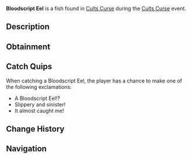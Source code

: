 {{FishInfobox
|image          = Bloodscript Eel.png
|rarity         = Limited
|event          = Cults Curse
|sea            = First Sea
|location       = [[Cults Curse]]
|sublocation    = 
|sources        = Fishing Rod
|radar_location = 
|prog_speed     = -70
|xp             = 2400
|weather        = 
|time           = 
|season         = 
|bait           = 
|base_weight    = 45
|base_value     = 6800
|weight_range   = 27
|base_chance    = 3
|base_resil     = 5
}}
'''Bloodscript Eel''' is a {{Rarity|Limited}} fish found in [[Cults Curse]] during the [[Cults Curse]] event.

== Description ==
{{Description|Slithering through scarlet currents, the Bloodscript Eel etches itself within the veins of the unwary.|Bestiary Entry}}

== Obtainment ==
{{Description|Can only be caught in the Cursed Pool.|Bestiary Hint}}
{{Fish Availability|
Cults Curse
|top_rods      = 
Leviathan's Fang Rod\66007.2\143183.7;
Free Spirit Rod\63950.6\141930.99;
Trident Rod\57846.54\128383.74;
No-Life Rod\52000.32\109549.52;
Seraphic Rod\51656.1\107804.95;
Plastic Rod\35566.65\83328.56;
Adventurer's Rod\34592.49\81198.39;
Fischer's Rod\35553.39\83453.9;
Azure Of Lagoon\49125.88\112530.66;
Ethereal Prism Rod\50926.53\105434.3;
Challenger's Rod\48543.58\103433.56;
Rod Of The Forgotten Fang\46445.49\97024.48;
Rod Of The Exalted One\40222.48\86345.61;
Zeus Rod\40176.97\84940.77;
Rod Of The Depths\39992.63\83796.76;
Depthseeker Rod\39716.01\89226.14;
Verdant Shear Rod\39549.5\83930.25;
Blazebringer Rod\38995.87\82443.73;
Avalanche Rod\33664.87\73241.73;
Volcanic Rod\31805.33\70588.26;
Steady Rod\16426.22\37993.27
|recommended   = Trident Rod
}}

== Catch Quips ==
When catching a Bloodscript Eel, the player has a chance to make one of the following exclamations:
* A Bloodscript Eel!?
* Slippery and sinister!
* It almost caught me!

== Change History ==
{{Change History|{{subst:Current Version}}}}

== Navigation ==
{{Fish Navbox|Cults Curse}}